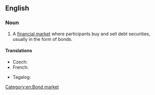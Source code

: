 ==English==
{{wikipedia}}

===Noun===
{{en-noun}}

# A [[financial market]] where participants buy and sell debt securities, usually in the form of bonds.

====Translations====
{{trans-top|financial market}}
* Czech: {{t|cs|dluhopisový trh|m}}
* French: {{t+|fr|marché obligataire|m}}
{{trans-mid}}
* Tagalog: {{t|tl|bilihan ng panagot}}
{{trans-bottom}}

[[Category:en:Bond market]]